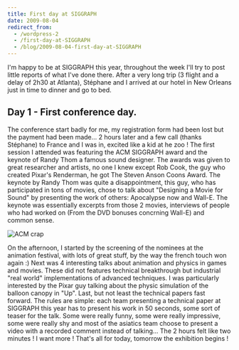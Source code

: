 ```yaml
---
title: First day at SIGGRAPH
date: 2009-08-04
redirect_from:
  - /wordpress-2
  - /first-day-at-SIGGRAPH
  - /blog/2009-08-04-first-day-at-SIGGRAPH
---
```


I'm happy to be at SIGGRAPH this year, throughout the week I'll try to post
little reports of what I've done there. After a very long trip (3 flight and a
delay of 2h30 at Atlanta), Stéphane and I arrived at our hotel in New Orleans
just in time to dinner and go to bed.

## Day 1 - First conference day.

The conference start badly for me, my registration form had been lost but the
payment had been made... 2 hours later and a few call (thanks Stéphane) to
France and I was in, excited like a kid at he zoo ! The first session I attended
was featuring the ACM SIGGRAPH award and the keynote of Randy Thom a famous
sound designer. The awards was given to great researcher and artists, no one I
knew except Rob Cook, the guy who created Pixar's Renderman, he got The Steven
Anson Coons Award. The keynote by Randy Thom was quite a disappointment, this
guy, who has participated in tons of movies, chose to talk about "Designing a
Movie for Sound" by presenting the work of others: Apocalypse now and Wall-E.
The keynote was essentially excerpts from those 2 movies, interviews of people
who had worked on (From the DVD bonuses concrning Wall-E) and common sense.

![ACM crap](./acm-crap.jpeg)

On the afternoon, I started by the screening of the nominees at the animation
festival, with lots of great stuff, by the way the french touch won again :)
Next was 4 interesting talks about animation and physics in games and movies.
These did not features technical breakthrough but industrial "real world"
implementations of advanced techniques. I was particularly interested by the
Pixar guy talking about the physic simulation of the balloon canopy in "Up".
Last, but not least the technical papers fast forward. The rules are simple:
each team presenting a technical paper at SIGGRAPH this year has to present his
work in 50 seconds, some sort of teaser for the talk. Some were really funny,
some were really impressive, some were really shy and most of the asiatics team
choose to present a video with a recorded comment instead of talking... The 2
hours felt like two minutes ! I want more ! That's all for today, tomorrow the
exhibition begins !
